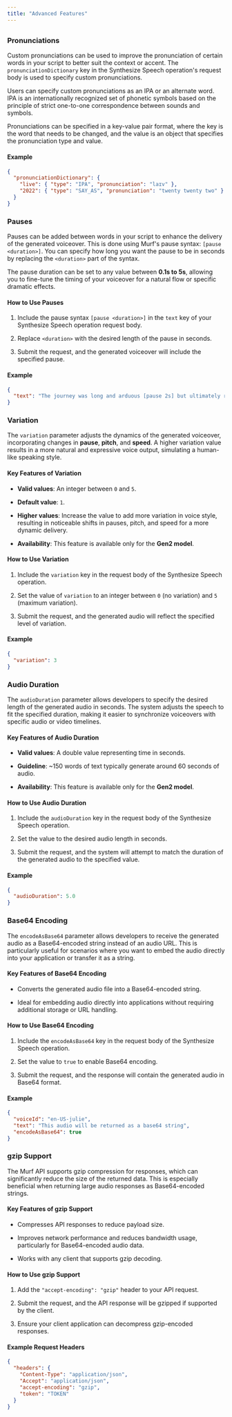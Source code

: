 ```yaml
---
title: "Advanced Features"
---
```


##



### Pronunciations

Custom pronunciations can be used to improve the pronunciation of certain words in your script to better suit the context or accent. The `pronunciationDictionary` key in the Synthesize Speech operation's request body is used to specify custom pronunciations.

Users can specify custom pronunciations as an IPA or an alternate word. IPA is an internationally recognized set of phonetic symbols based on the principle of strict one-to-one correspondence between sounds and symbols.

Pronunciations can be specified in a key-value pair format, where the key is the word that needs to be changed, and the value is an object that specifies the pronunciation type and value.

#### Example

```json
{
  "pronunciationDictionary": {
    "live": { "type": "IPA", "pronunciation": "laɪv" },
    "2022": { "type": "SAY_AS", "pronunciation": "twenty twenty two" }
  }
}
```

### Pauses

Pauses can be added between words in your script to enhance the delivery of the generated voiceover. This is done using Murf's pause syntax: `[pause <duration>]`. You can specify how long you want the pause to be in seconds by replacing the `<duration>` part of the syntax.

The pause duration can be set to any value between **0.1s to 5s**, allowing you to fine-tune the timing of your voiceover for a natural flow or specific dramatic effects.

#### How to Use Pauses

1. Include the pause syntax `[pause <duration>]` in the `text` key of your Synthesize Speech operation request body.

2. Replace `<duration>` with the desired length of the pause in seconds.

3. Submit the request, and the generated voiceover will include the specified pause.

#### Example

```json
{
  "text": "The journey was long and arduous [pause 2s] but ultimately rewarding."
}
```

### Variation

The `variation` parameter adjusts the dynamics of the generated voiceover, incorporating changes in **pause**, **pitch**, and **speed**. A higher variation value results in a more natural and expressive voice output, simulating a human-like speaking style.

#### Key Features of Variation

* **Valid values**: An integer between `0` and `5`.

* **Default value**: `1`.

* **Higher values**: Increase the value to add more variation in voice style, resulting in noticeable shifts in pauses, pitch, and speed for a more dynamic delivery.

* **Availability**: This feature is available only for the **Gen2 model**.

#### How to Use Variation

1. Include the `variation` key in the request body of the Synthesize Speech operation.

2. Set the value of `variation` to an integer between `0` (no variation) and `5` (maximum variation).

3. Submit the request, and the generated audio will reflect the specified level of variation.

#### Example

```json
{
  "variation": 3
}
```

### Audio Duration

The `audioDuration` parameter allows developers to specify the desired length of the generated audio in seconds. The system adjusts the speech to fit the specified duration, making it easier to synchronize voiceovers with specific audio or video timelines.

#### Key Features of Audio Duration

* **Valid values**: A double value representing time in seconds.

* **Guideline**: \~150 words of text typically generate around 60 seconds of audio.

* **Availability**: This feature is available only for the **Gen2 model**.

#### How to Use Audio Duration

1. Include the `audioDuration` key in the request body of the Synthesize Speech operation.

2. Set the value to the desired audio length in seconds.

3. Submit the request, and the system will attempt to match the duration of the generated audio to the specified value.

#### Example

```json
{
  "audioDuration": 5.0
}
```

### Base64 Encoding

The `encodeAsBase64` parameter allows developers to receive the generated audio as a Base64-encoded string instead of an audio URL. This is particularly useful for scenarios where you want to embed the audio directly into your application or transfer it as a string.

#### Key Features of Base64 Encoding

* Converts the generated audio file into a Base64-encoded string.

* Ideal for embedding audio directly into applications without requiring additional storage or URL handling.

#### How to Use Base64 Encoding

1. Include the `encodeAsBase64` key in the request body of the Synthesize Speech operation.

2. Set the value to `true` to enable Base64 encoding.

3. Submit the request, and the response will contain the generated audio in Base64 format.

#### Example

```json
{
  "voiceId": "en-US-julie",
  "text": "This audio will be returned as a base64 string",
  "encodeAsBase64": true
}
```

### gzip Support

The Murf API supports gzip compression for responses, which can significantly reduce the size of the returned data. This is especially beneficial when returning large audio responses as Base64-encoded strings.

#### Key Features of gzip Support

* Compresses API responses to reduce payload size.

* Improves network performance and reduces bandwidth usage, particularly for Base64-encoded audio data.

* Works with any client that supports gzip decoding.

#### How to Use gzip Support

1. Add the `"accept-encoding": "gzip"` header to your API request.

2. Submit the request, and the API response will be gzipped if supported by the client.

3. Ensure your client application can decompress gzip-encoded responses.

#### Example Request Headers

```json
{
  "headers": {
    "Content-Type": "application/json",
    "Accept": "application/json",
    "accept-encoding": "gzip",
    "token": "TOKEN"
  }
}

```